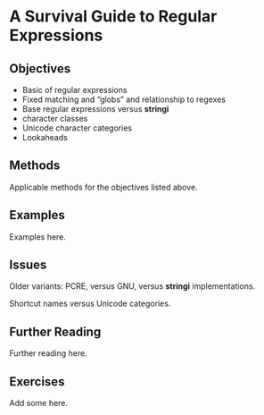 # A Survival Guide to Regular Expressions {#sec-appendix-regex}

## Objectives

- Basic of regular expressions
- Fixed matching and "globs" and relationship to regexes
- Base regular expressions versus **stringi**
- character classes
- Unicode character categories
- Lookaheads

## Methods

Applicable methods for the objectives listed above.

## Examples

Examples here.

## Issues

Older variants: PCRE, versus GNU, versus **stringi** implementations.

Shortcut names versus Unicode categories.

## Further Reading

Further reading here.

## Exercises

Add some here.
